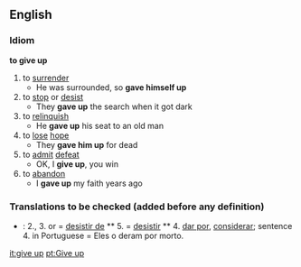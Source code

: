 ==English==
===Idiom===
'''to give up'''
#to [[surrender]]
#* He was surrounded, so '''gave himself up'''
#to [[stop]] or [[desist]]
#* They '''gave up''' the search when it got dark
#to [[relinquish]]
#* He '''gave up''' his seat to an old man
#to [[lose]] [[hope]]
#* They '''gave him up''' for dead
#to [[admit]] [[defeat]]
#* OK, I '''give up''', you win
#to [[abandon]]
#* I '''gave up''' my faith years ago

===Translations to be checked (added before any definition)===

*{{pt}}: 2., 3. or = [[desistir de]] ** 5. = [[desistir]] ** 4. [[dar por]], [[considerar]]; sentence 4. in Portuguese = Eles o deram por morto.

[[it:give up]]
[[pt:Give up]]